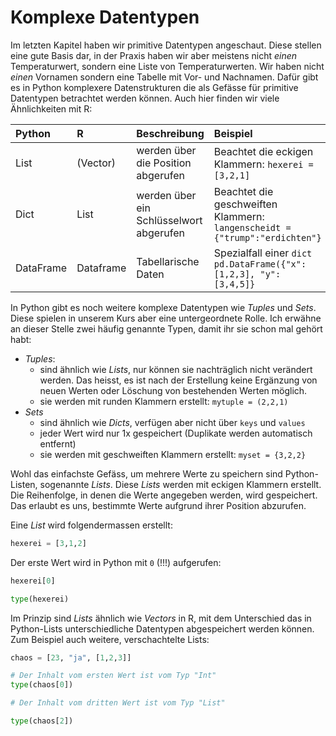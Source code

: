 

# Komplexe Datentypen

Im letzten Kapitel haben wir primitive Datentypen angeschaut. Diese stellen eine gute Basis dar, in der Praxis haben wir aber meistens nicht *einen* Temperaturwert, sondern eine Liste von Temperaturwerten. Wir haben nicht *einen* Vornamen sondern eine Tabelle mit Vor- und Nachnamen. Dafür gibt es in Python komplexere Datenstrukturen die als Gefässe für primitive Datentypen betrachtet werden können.  Auch hier finden wir viele Ähnlichkeiten mit R:

| Python | R | Beschreibung | Beispiel | 
|:---|:---|:---|:---|:---|
| List | (Vector) | werden über die Position abgerufen | Beachtet die eckigen Klammern: `hexerei = [3,2,1]` |
| Dict | List | werden über ein Schlüsselwort abgerufen | Beachtet die geschweiften Klammern: `langenscheidt = {"trump":"erdichten"}` |
| DataFrame | Dataframe | Tabellarische Daten | Spezialfall einer `dict` `pd.DataFrame({"x":[1,2,3], "y": [3,4,5]}` |

In Python gibt es noch weitere komplexe Datentypen wie *Tuples* und *Sets*. Diese spielen in unserem Kurs aber eine untergeordnete Rolle. Ich erwähne an dieser Stelle zwei häufig genannte Typen, damit ihr sie schon mal gehört habt:

- *Tuples*: 
  - sind ähnlich wie *Lists*, nur können sie nachträglich nicht verändert werden. Das heisst, es ist nach der Erstellung keine Ergänzung von neuen Werten oder Löschung von bestehenden Werten möglich.
  - sie werden mit runden Klammern erstellt: `mytuple = (2,2,1)`
- *Sets*
  - sind ähnlich wie *Dicts*, verfügen aber nicht über `keys` und `values`
  - jeder Wert wird nur 1x gespeichert (Duplikate werden automatisch entfernt)
  - sie werden mit geschweiften Klammern erstellt: `myset = {3,2,2}`


Wohl das einfachste Gefäss, um mehrere Werte zu speichern sind Python-Listen, sogenannte *Lists*. Diese *Lists* werden mit eckigen Klammern erstellt. Die Reihenfolge, in denen die Werte angegeben werden, wird gespeichert. Das erlaubt es uns, bestimmte Werte aufgrund ihrer Position abzurufen. 

Eine *List* wird folgendermassen erstellt:

```python
hexerei = [3,1,2]
```

Der erste Wert wird in Python mit `0` (!!!) aufgerufen:

```python
hexerei[0]
```

```python
type(hexerei)
```

Im Prinzip sind *Lists* ähnlich wie *Vectors* in R, mit dem Unterschied das in Python-Lists unterschiedliche Datentypen abgespeichert werden können. Zum Beispiel auch weitere, verschachtelte Lists:

```python
chaos = [23, "ja", [1,2,3]]
```

```python
# Der Inhalt vom ersten Wert ist vom Typ "Int"
type(chaos[0])
```

```python
# Der Inhalt vom dritten Wert ist vom Typ "List"

type(chaos[2])
```

